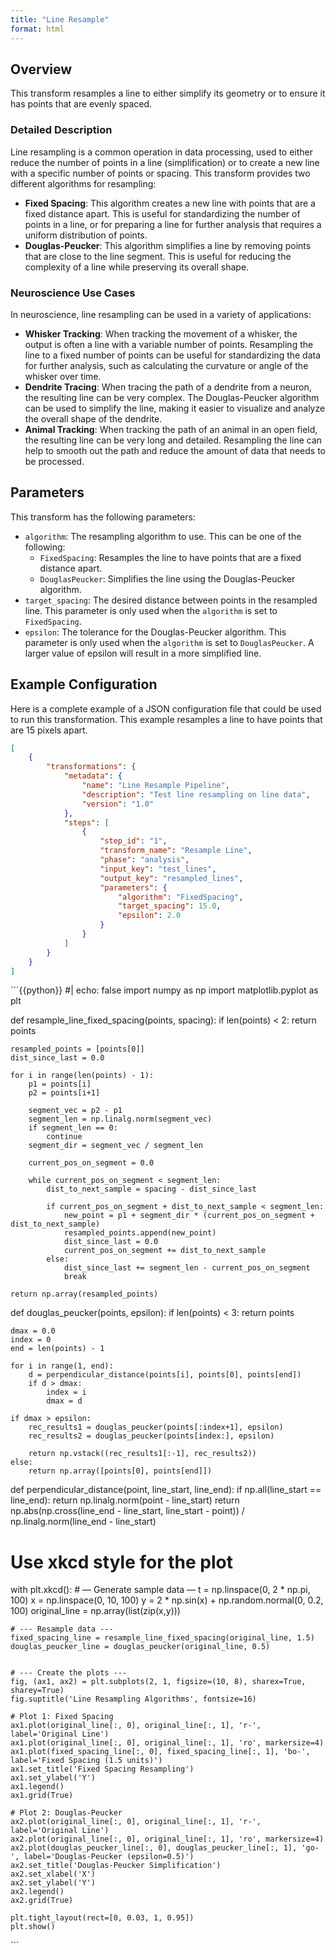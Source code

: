 ```yaml
---
title: "Line Resample"
format: html
---
```


## Overview

This transform resamples a line to either simplify its geometry or to ensure it has points that are evenly spaced.

### Detailed Description

Line resampling is a common operation in data processing, used to either reduce the number of points in a line (simplification) or to create a new line with a specific number of points or spacing. This transform provides two different algorithms for resampling:

-   **Fixed Spacing**: This algorithm creates a new line with points that are a fixed distance apart. This is useful for standardizing the number of points in a line, or for preparing a line for further analysis that requires a uniform distribution of points.
-   **Douglas-Peucker**: This algorithm simplifies a line by removing points that are close to the line segment. This is useful for reducing the complexity of a line while preserving its overall shape.

### Neuroscience Use Cases

In neuroscience, line resampling can be used in a variety of applications:

-   **Whisker Tracking**: When tracking the movement of a whisker, the output is often a line with a variable number of points. Resampling the line to a fixed number of points can be useful for standardizing the data for further analysis, such as calculating the curvature or angle of the whisker over time.
-   **Dendrite Tracing**: When tracing the path of a dendrite from a neuron, the resulting line can be very complex. The Douglas-Peucker algorithm can be used to simplify the line, making it easier to visualize and analyze the overall shape of the dendrite.
-   **Animal Tracking**: When tracking the path of an animal in an open field, the resulting line can be very long and detailed. Resampling the line can help to smooth out the path and reduce the amount of data that needs to be processed.

## Parameters

This transform has the following parameters:

-   `algorithm`: The resampling algorithm to use. This can be one of the following:
    -   `FixedSpacing`: Resamples the line to have points that are a fixed distance apart.
    -   `DouglasPeucker`: Simplifies the line using the Douglas-Peucker algorithm.
-   `target_spacing`: The desired distance between points in the resampled line. This parameter is only used when the `algorithm` is set to `FixedSpacing`.
-   `epsilon`: The tolerance for the Douglas-Peucker algorithm. This parameter is only used when the `algorithm` is set to `DouglasPeucker`. A larger value of epsilon will result in a more simplified line.

## Example Configuration

Here is a complete example of a JSON configuration file that could be used to run this transformation. This example resamples a line to have points that are 15 pixels apart.

```json
[
    {
        "transformations": {
            "metadata": {
                "name": "Line Resample Pipeline",
                "description": "Test line resampling on line data",
                "version": "1.0"
            },
            "steps": [
                {
                    "step_id": "1",
                    "transform_name": "Resample Line",
                    "phase": "analysis",
                    "input_key": "test_lines",
                    "output_key": "resampled_lines",
                    "parameters": {
                        "algorithm": "FixedSpacing",
                        "target_spacing": 15.0,
                        "epsilon": 2.0
                    }
                }
            ]
        }
    }
]
```

::: {.content-hidden when-format="html"}
```{{python}}
#| echo: false
import numpy as np
import matplotlib.pyplot as plt

def resample_line_fixed_spacing(points, spacing):
    if len(points) < 2:
        return points

    resampled_points = [points[0]]
    dist_since_last = 0.0

    for i in range(len(points) - 1):
        p1 = points[i]
        p2 = points[i+1]

        segment_vec = p2 - p1
        segment_len = np.linalg.norm(segment_vec)
        if segment_len == 0:
            continue
        segment_dir = segment_vec / segment_len

        current_pos_on_segment = 0.0

        while current_pos_on_segment < segment_len:
            dist_to_next_sample = spacing - dist_since_last

            if current_pos_on_segment + dist_to_next_sample < segment_len:
                new_point = p1 + segment_dir * (current_pos_on_segment + dist_to_next_sample)
                resampled_points.append(new_point)
                dist_since_last = 0.0
                current_pos_on_segment += dist_to_next_sample
            else:
                dist_since_last += segment_len - current_pos_on_segment
                break

    return np.array(resampled_points)

def douglas_peucker(points, epsilon):
    if len(points) < 3:
        return points

    dmax = 0.0
    index = 0
    end = len(points) - 1

    for i in range(1, end):
        d = perpendicular_distance(points[i], points[0], points[end])
        if d > dmax:
            index = i
            dmax = d

    if dmax > epsilon:
        rec_results1 = douglas_peucker(points[:index+1], epsilon)
        rec_results2 = douglas_peucker(points[index:], epsilon)

        return np.vstack((rec_results1[:-1], rec_results2))
    else:
        return np.array([points[0], points[end]])

def perpendicular_distance(point, line_start, line_end):
    if np.all(line_start == line_end):
        return np.linalg.norm(point - line_start)
    return np.abs(np.cross(line_end - line_start, line_start - point)) / np.linalg.norm(line_end - line_start)


# Use xkcd style for the plot
with plt.xkcd():
    # --- Generate sample data ---
    t = np.linspace(0, 2 * np.pi, 100)
    x = np.linspace(0, 10, 100)
    y = 2 * np.sin(x) + np.random.normal(0, 0.2, 100)
    original_line = np.array(list(zip(x,y)))


    # --- Resample data ---
    fixed_spacing_line = resample_line_fixed_spacing(original_line, 1.5)
    douglas_peucker_line = douglas_peucker(original_line, 0.5)


    # --- Create the plots ---
    fig, (ax1, ax2) = plt.subplots(2, 1, figsize=(10, 8), sharex=True, sharey=True)
    fig.suptitle('Line Resampling Algorithms', fontsize=16)

    # Plot 1: Fixed Spacing
    ax1.plot(original_line[:, 0], original_line[:, 1], 'r-', label='Original Line')
    ax1.plot(original_line[:, 0], original_line[:, 1], 'ro', markersize=4)
    ax1.plot(fixed_spacing_line[:, 0], fixed_spacing_line[:, 1], 'bo-', label='Fixed Spacing (1.5 units)')
    ax1.set_title('Fixed Spacing Resampling')
    ax1.set_ylabel('Y')
    ax1.legend()
    ax1.grid(True)

    # Plot 2: Douglas-Peucker
    ax2.plot(original_line[:, 0], original_line[:, 1], 'r-', label='Original Line')
    ax2.plot(original_line[:, 0], original_line[:, 1], 'ro', markersize=4)
    ax2.plot(douglas_peucker_line[:, 0], douglas_peucker_line[:, 1], 'go-', label='Douglas-Peucker (epsilon=0.5)')
    ax2.set_title('Douglas-Peucker Simplification')
    ax2.set_xlabel('X')
    ax2.set_ylabel('Y')
    ax2.legend()
    ax2.grid(True)

    plt.tight_layout(rect=[0, 0.03, 1, 0.95])
    plt.show()
```
:::
